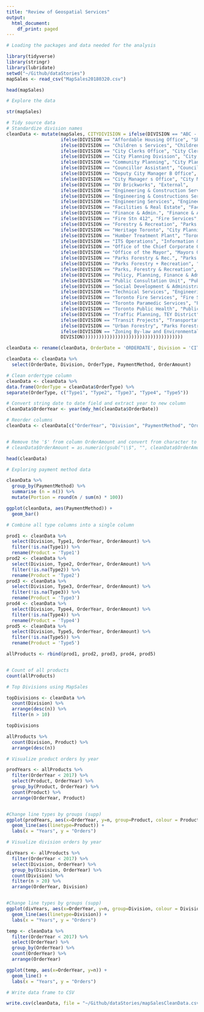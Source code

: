 ```yaml
---
title: "Review of Geospatial Services"
output:
  html_document:
    df_print: paged
---
```


```r
# Loading the packages and data needed for the analysis

library(tidyverse)
library(stringr)
library(lubridate)
setwd("~/Github/dataStories")
mapSales <- read_csv("MapSales20180320.csv")

head(mapSales)
```


```r
# Explore the data

str(mapSales)
```


```r
# Tidy source data
# Standardize division names
cleanData <- mutate(mapSales, CITYDIVISION = ifelse(DIVISION == "ABC - Board of Health", "ABC",
                    ifelse(DIVISION == "Affordable Housing Office", "Shelter Support Housing Admin",
                    ifelse(DIVISION == "Children s Services", "Childrens Services",
                    ifelse(DIVISION == "City Clerks Office", "City Clerks",
                    ifelse(DIVISION == "City Planning Division", "City Planning",
                    ifelse(DIVISION == "Community Planning", "City Planning",
                    ifelse(DIVISION == "Councillor Assistant", "Councillor",
                    ifelse(DIVISION == "Deputy City Manager B Office", "City Managers Office",
                    ifelse(DIVISION == "City Manager s Office", "City Managers Office",
                    ifelse(DIVISION == "DV Brickworks", "External",
                    ifelse(DIVISION == "Engineering & Construction Services", "Engineering Construction Services",
                    ifelse(DIVISION == "Engineering & Constructions Services", "Engineering Construction Services",
                    ifelse(DIVISION == "Engineering Services", "Engineering Construction Services",
                    ifelse(DIVISION == "Facilities & Real Estate", "Facilities Management",
                    ifelse(DIVISION == "Finance & Admin.", "Finance & Admin",
                    ifelse(DIVISION == "Fire Stn 412", "Fire Services",
                    ifelse(DIVISION == "Forestry & Recreation", "Parks Forestry & Recreation",
                    ifelse(DIVISION == "Heritage Toronto", "City Planning",
                    ifelse(DIVISION == "Humber Treatment Plant", "Toronto Water",
                    ifelse(DIVISION == "ITS Operations", "Information & Technology",
                    ifelse(DIVISION == "Office of the Chief Corporate Office", "Chief Corporate Office",
                    ifelse(DIVISION == "Office of the Mayor", "Mayors Office",
                    ifelse(DIVISION == "Parks Forestry & Rec.", "Parks Forestry & Recreation",
                    ifelse(DIVISION == "Parks Forestry + Recreation", "Parks Forestry & Recreation",
                    ifelse(DIVISION == "Parks, Forestry & Recreation", "Parks Forestry & Recreation",
                    ifelse(DIVISION == "Policy, Planning, Finance & Admin.", "Policy Planning Finance & Admin",
                    ifelse(DIVISION == "Public Consultation Unit", "Public Consultation",
                    ifelse(DIVISION == "Social Development & Administration", "Social Development & Admin",
                    ifelse(DIVISION == "Technical Services", "Engineering Construction Services",
                    ifelse(DIVISION == "Toronto Fire Services", "Fire Services",
                    ifelse(DIVISION == "Toronto Paramedic Services", "Paramedic Services",
                    ifelse(DIVISION == "Toronto Public Health", "Public Health",
                    ifelse(DIVISION == "Traffic Planning, TEY District", "Transportation Services",
                    ifelse(DIVISION == "Transit Projects", "Transportation Services",
                    ifelse(DIVISION == "Urban Forestry", "Parks Forestry & Recreation",
                    ifelse(DIVISION == "Zoning By-law and Environmental Planning", "City Planning",
                    DIVISION)))))))))))))))))))))))))))))))))))))

cleanData <- rename(cleanData, OrderDate = 'ORDERDATE', Division = 'CITYDIVISION', OrderType = 'ORDERTYPE', PaymentMethod = 'PAYMENTMETHOD', OrderAmount = 'TOTAL_ORDER_AMOUNT')

cleanData <- cleanData %>%
  select(OrderDate, Division, OrderType, PaymentMethod, OrderAmount)

# Clean ordertype column
cleanData <- cleanData %>%
data.frame(OrderType = cleanData$OrderType) %>%
separate(OrderType, c("Type1", "Type2", "Type3", "Type4", "Type5"))

# Convert string date to date field and extract year to new column
cleanData$OrderYear <- year(mdy_hm(cleanData$OrderDate))

# Reorder columns
cleanData <- cleanData[c("OrderYear", "Division", "PaymentMethod", "OrderAmount", "Type1", "Type2", "Type3", "Type4", "Type5")]


# Remove the '$' from column OrderAmount and convert from character to numeric
# cleanData$OrderAmount = as.numeric(gsub("\\$", "", cleanData$OrderAmount))

head(cleanData)

```


```r
# Exploring payment method data

cleanData %>%
  group_by(PaymentMethod) %>%
  summarise (n = n()) %>%
  mutate(Portion = round(n / sum(n) * 100))

ggplot(cleanData, aes(PaymentMethod)) +
  geom_bar()
```



```r
# Combine all type columns into a single column

prod1 <- cleanData %>%
  select(Division, Type1, OrderYear, OrderAmount) %>%
  filter(!is.na(Type1)) %>%
  rename(Product = 'Type1')
prod2 <- cleanData %>%
  select(Division, Type2, OrderYear, OrderAmount) %>%
  filter(!is.na(Type2)) %>%
  rename(Product = 'Type2')
prod3 <- cleanData %>%
  select(Division, Type3, OrderYear, OrderAmount) %>%
  filter(!is.na(Type3)) %>%
  rename(Product = 'Type3')
prod4 <- cleanData %>%
  select(Division, Type4, OrderYear, OrderAmount) %>%
  filter(!is.na(Type4)) %>%
  rename(Product = 'Type4')
prod5 <- cleanData %>%
  select(Division, Type5, OrderYear, OrderAmount) %>%
  filter(!is.na(Type5)) %>%
  rename(Product = 'Type5')

allProducts <- rbind(prod1, prod2, prod3, prod4, prod5)


# Count of all products
count(allProducts)
```


```r
# Top Divisions using MapSales

topDivisions <- cleanData %>%
  count(Division) %>%
  arrange(desc(n)) %>%
  filter(n > 10)

topDivisions
```


```r

allProducts %>%
  count(Division, Product) %>%
  arrange(desc(n))
```


```r
# Visualize product orders by year

prodYears <- allProducts %>%
  filter(OrderYear < 2017) %>%
  select(Product, OrderYear) %>%
  group_by(Product, OrderYear) %>%
  count(Product) %>%
  arrange(OrderYear, Product)


#Change line types by groups (supp)
ggplot(prodYears, aes(x=OrderYear, y=n, group=Product, colour = Product)) +
  geom_line(aes(linetype=Product)) +
  labs(x = "Years", y = "Orders")
```


```r
# Visualize division orders by year

divYears <- allProducts %>%
  filter(OrderYear < 2017) %>%
  select(Division, OrderYear) %>%
  group_by(Division, OrderYear) %>%
  count(Division) %>%
  filter(n > 20) %>%
  arrange(OrderYear, Division)


#Change line types by groups (supp)
ggplot(divYears, aes(x=OrderYear, y=n, group=Division, colour = Division)) +
  geom_line(aes(linetype=Division)) +
  labs(x = "Years", y = "Orders")
```


```r
temp <- cleanData %>%
  filter(OrderYear < 2017) %>%
  select(OrderYear) %>%
  group_by(OrderYear) %>%
  count(OrderYear) %>%
  arrange(OrderYear)

ggplot(temp, aes(x=OrderYear, y=n)) +
  geom_line() +
  labs(x = "Years", y = "Orders")
```

```r
# Write data frame to CSV

write.csv(cleanData, file = "~/Github/dataStories/mapSalesCleanData.csv")
```

